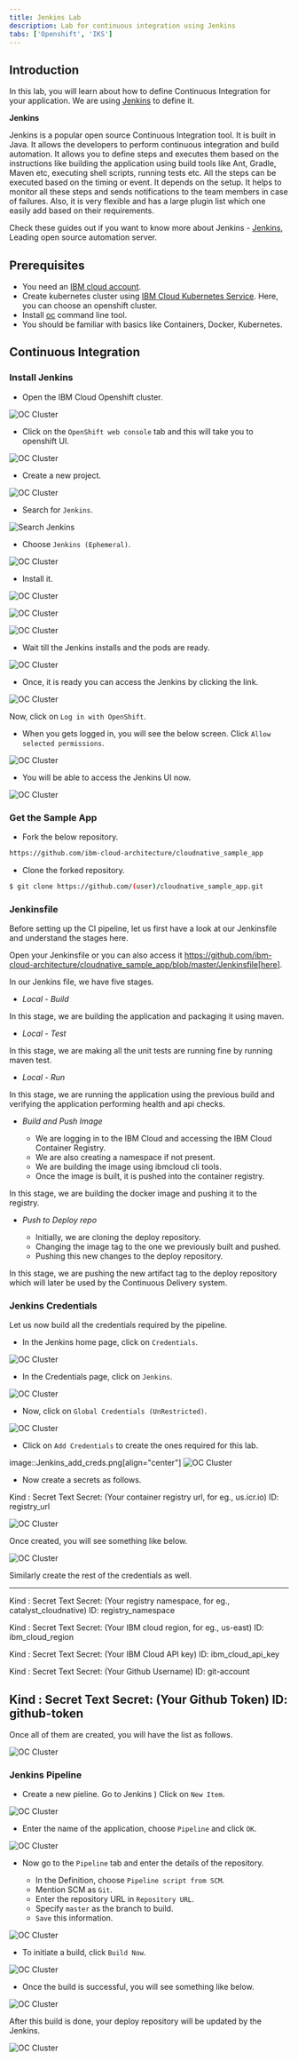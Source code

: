 ```yaml
---
title: Jenkins Lab
description: Lab for continuous integration using Jenkins
tabs: ['Openshift', 'IKS']
---
```


## Introduction

In this lab, you will learn about how to define Continuous Integration for your application. We are using [Jenkins](https://jenkins.io/) to define it.

**Jenkins**

Jenkins is a popular open source Continuous Integration tool. It is built in Java. It allows the developers to perform continuous integration and build automation. It allows you to define steps and executes them based on the instructions like building the application using build tools like Ant, Gradle, Maven etc, executing shell scripts, running tests etc. All the steps can be executed based on the timing or event. It depends on the setup. It helps to monitor all these steps and sends notifications to the team members in case of failures. Also, it is very flexible and has a large plugin list which one easily add based on their requirements.

Check these guides out if you want to know more about Jenkins - [Jenkins](https://jenkins.io/doc/), Leading open source automation server.

## Prerequisites

- You need an [IBM cloud account](https://cloud.ibm.com/login).
- Create kubernetes cluster using [IBM Cloud Kubernetes Service](https://cloud.ibm.com/docs/containers?topic=containers-getting-started). Here, you can choose an openshift cluster.
- Install [oc](https://www.okd.io/download.html) command line tool.
- You should be familiar with basics like Containers, Docker, Kubernetes.

## Continuous Integration

### Install Jenkins

- Open the IBM Cloud Openshift cluster.

![OC Cluster](../../images/ibmcloud_oc_cluster.png)

- Click on the `OpenShift web console` tab and this will take you to openshift UI.

![OC Cluster](../../images/openshift_console.png)

- Create a new project.

![OC Cluster](../../images/create_project_oc.png)

- Search for `Jenkins`.

![Search Jenkins](../../images/search_jenkins.png)

- Choose `Jenkins (Ephemeral)`.

![OC Cluster](../../images/Jenkins_ephemeral.png)

- Install it.

![OC Cluster](../../images/Jenkins_ephemeral_details_one.png)

![OC Cluster](../../images/Jenkins_ephemeral_details_two.png)

![OC Cluster](../../images/Jenkins_ephemeral_details_three.png)

- Wait till the Jenkins installs and the pods are ready.

![OC Cluster](../../images/Jenkins_oc_url.png)

- Once, it is ready you can access the Jenkins by clicking the link.

![OC Cluster](../../images/Jenkins_oc_login.png)

Now, click on `Log in with OpenShift`.

- When you gets logged in, you will see the below screen. Click `Allow selected permissions`.

![OC Cluster](../../images/Jenkins_oc_permissions.png)

- You will be able to access the Jenkins UI now.

![OC Cluster](../../images/Jenkins_oc_ui.png)

### Get the Sample App

- Fork the below repository.

```bash
https://github.com/ibm-cloud-architecture/cloudnative_sample_app
```

- Clone the forked repository.

```bash
$ git clone https://github.com/(user)/cloudnative_sample_app.git
```

### Jenkinsfile

Before setting up the CI pipeline, let us first have a look at our Jenkinsfile and understand the stages here.

Open your Jenkinsfile or you can also access it https://github.com/ibm-cloud-architecture/cloudnative_sample_app/blob/master/Jenkinsfile[here].

In our Jenkins file, we have five stages.

- *Local - Build*

In this stage, we are building the application and packaging it using maven.

- *Local - Test*

In this stage, we are making all the unit tests are running fine by running maven test.

- *Local - Run*

In this stage, we are running the application using the previous build and verifying the application performing health and api checks.

- *Build and Push Image*

  * We are logging in to the IBM Cloud and accessing the IBM Cloud Container Registry.
  * We are also creating a namespace if not present.
  * We are building the image using ibmcloud cli tools.
  * Once the image is built, it is pushed into the container registry.

In this stage, we are building the docker image and pushing it to the registry.

- *Push to Deploy repo*

  * Initially, we are cloning the deploy repository.
  * Changing the image tag to the one we previously built and pushed.
  * Pushing this new changes to the deploy repository.

In this stage, we are pushing the new artifact tag to the deploy repository which will later be used by the Continuous Delivery system.

### Jenkins Credentials

Let us now build all the credentials required by the pipeline.

- In the Jenkins home page, click on `Credentials`.

![OC Cluster](../../images/Jenkins_Credentials.png)

- In the Credentials page, click on `Jenkins`.

![OC Cluster](../../images/Jenkins_creds_global.png)

- Now, click on `Global Credentials (UnRestricted)`.

![OC Cluster](../../images/Jenkins_global_cred_creation.png)

- Click on `Add Credentials` to create the ones required for this lab.

image::Jenkins_add_creds.png[align="center"]
![OC Cluster](../../images/Jenkins_add_creds.png)

- Now create a secrets as follows.

Kind : Secret Text
Secret: (Your container registry url, for eg., us.icr.io)
ID: registry_url

![OC Cluster](../../images/Jenkins_secret_creation.png)

Once created, you will see something like below.

![OC Cluster](../../images/Jenkins_secrets.png)

Similarly create the rest of the credentials as well.

----
Kind : Secret Text
Secret: (Your registry namespace, for eg., catalyst_cloudnative)
ID: registry_namespace

Kind : Secret Text
Secret: (Your IBM cloud region, for eg., us-east)
ID: ibm_cloud_region

Kind : Secret Text
Secret: (Your IBM Cloud API key)
ID: ibm_cloud_api_key

Kind : Secret Text
Secret: (Your Github Username)
ID: git-account

Kind : Secret Text
Secret: (Your Github Token)
ID: github-token
----

Once all of them are created, you will have the list as follows.

![OC Cluster](../../images/Jenkins_all_secrets.png)

### Jenkins Pipeline

- Create a new pieline. Go to Jenkins ) Click on `New Item`.

![OC Cluster](../../images/Jenkins_pipeline_creation.png)

- Enter the name of the application, choose `Pipeline` and click `OK`.

![OC Cluster](../../images/Jenkins_pipeline_app_details.png)

- Now go to the `Pipeline` tab and enter the details of the repository.

  * In the Definition, choose `Pipeline script from SCM`.
  * Mention SCM as `Git`.
  * Enter the repository URL in `Repository URL`.
  * Specify `master` as the branch to build.
  * `Save` this information.

![OC Cluster](../../images/Jenkins_Pipeline_setup.png)

- To initiate a build, click `Build Now`.

![OC Cluster](../../images/Jenkins_Pipeline_BuildNow.png)

- Once the build is successful, you will see something like below.

![OC Cluster](../../images/Jenkins_Pipeline_Build.png)

After this build is done, your deploy repository will be updated by the Jenkins.

![OC Cluster](../../images/Jenkins_modify_deploy_repo.png)